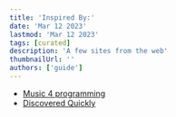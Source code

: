 ```yaml
---
title: 'Inspired By:'
date: 'Mar 12 2023'
lastmod: 'Mar 12 2023'
tags: [curated]
description: 'A few sites from the web'
thumbnailUrl: ''
authors: ['guide']
---
```


- [Music 4 programming](https://musicforprogramming.net/latest/)
- [Discovered Quickly](https://discoverquickly.com/)
